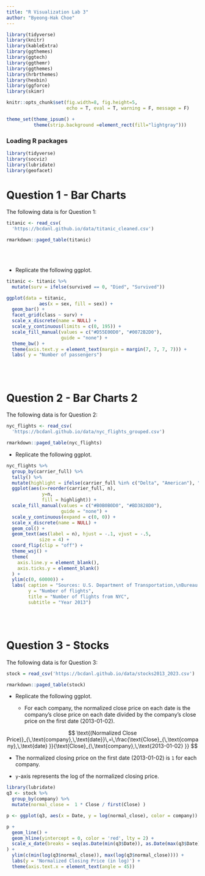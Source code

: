 ```yaml
---
title: "R Visualization Lab 3"
author: "Byeong-Hak Choe"
---
```


```r
library(tidyverse)
library(knitr)
library(kableExtra)
library(ggthemes)
library(ggtech)
library(ggthemr)
library(ggthemes)
library(hrbrthemes)
library(hexbin)
library(ggforce)
library(skimr)

knitr::opts_chunk$set(fig.width=8, fig.height=5,
                      echo = T, eval = T, warning = F, message = F)  

theme_set(theme_ipsum() +
          theme(strip.background =element_rect(fill="lightgray")))
```

### Loading R packages

```r
library(tidyverse)
library(socviz)
library(lubridate)
library(geofacet)
```

# Question 1 - Bar Charts

The following data is for Question 1:

```r
titanic <- read_csv(
  'https://bcdanl.github.io/data/titanic_cleaned.csv')

```

```r
rmarkdown::paged_table(titanic) 
```

<br><br>

- Replicate the following ggplot.

```r
titanic <- titanic %>% 
  mutate(surv = ifelse(survived == 0, "Died", "Survived")) 

ggplot(data = titanic,
            aes(x = sex, fill = sex)) + 
  geom_bar() +
  facet_grid(class ~ surv) +
  scale_x_discrete(name = NULL) + 
  scale_y_continuous(limits = c(0, 195)) +
  scale_fill_manual(values = c("#D55E00D0", "#0072B2D0"), 
                    guide = "none") +
  theme_bw() + 
  theme(axis.text.y = element_text(margin = margin(7, 7, 7, 7))) +
  labs( y = "Number of passengers")
```

<br><br>

# Question 2 - Bar Charts 2

The following data is for Question 2:

```r
nyc_flights <- read_csv(
  'https://bcdanl.github.io/data/nyc_flights_grouped.csv')

```

```r
rmarkdown::paged_table(nyc_flights) 
```


- Replicate the following ggplot.

```r

nyc_flights %>%
  group_by(carrier_full) %>%
  tally() %>%
  mutate(highlight = ifelse(carrier_full %in% c("Delta", "American"), "yes", "no")) %>%
  ggplot(aes(x=reorder(carrier_full, n),
             y=n,
             fill = highlight)) +
  scale_fill_manual(values = c("#B0B0B0D0", "#BD3828D0"),
                    guide = "none") +
  scale_y_continuous(expand = c(0, 0)) +
  scale_x_discrete(name = NULL) +
  geom_col() +
  geom_text(aes(label = n), hjust = -.1, vjust = -.5,
            size = 4) +
  coord_flip(clip = "off") +
  theme_wsj() +
  theme(
    axis.line.y = element_blank(),
    axis.ticks.y = element_blank()
  ) +
  ylim(c(0, 60000)) +
  labs( caption = "Sources: U.S. Department of Transportation,\nBureau of Transportation Statistics",
        y = "Number of flights",
        title = "Number of flights from NYC",
        subtitle = "Year 2013")
```

<br><br>

# Question 3 - Stocks

The following data is for Question 3:

```r
stock = read_csv('https://bcdanl.github.io/data/stocks2013_2023.csv')
```

```r
rmarkdown::paged_table(stock) 
```



- Replicate the following ggplot.

  - For each company, the normalized close price on each date is the company's close price on each date divided by the company's close price on the first date (2013-01-02).

$$
\text{(Normalized Close Price)}_{\,\text{company},\,\text{date}}\,=\,\frac{\text{Close}_{\,\text{company},\,\text{date} }}{\text{Close}_{\,\text{company},\,\text{2013-01-02} }}
$$

  - The normalized closing price on the first date (2013-01-02) is `1` for each company.
  
  - `y`-axis represents the log of the normalized closing price.
  
```r
library(lubridate)
q3 <- stock %>% 
  group_by(company) %>% 
  mutate(normal_close =  1 * Close / first(Close) )

p <- ggplot(q3, aes(x = Date, y = log(normal_close), color = company))

p + 
  geom_line() +
  geom_hline(yintercept = 0, color = 'red', lty = 2) +
  scale_x_date(breaks = seq(as.Date(min(q3$Date)), as.Date(max(q3$Date)), by = "year")
) +
  ylim(c(min(log(q3$normal_close)), max(log(q3$normal_close)))) +
  labs(y = 'Normalized Closing Price (in log)') +
  theme(axis.text.x = element_text(angle = 45))
```
